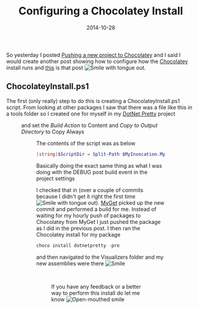 ﻿---
title: 'Configuring a Chocolatey Install'
date: 2014-10-28
tags: ['MyGet', 'DotNet Pretty', 'Chocolatey', 'PowerShell']
draft: false
summary: 'So yesterday I posted Pushing a new project to Chocolatey and I said I would create another post showing how to configure how the Chocolatey install runs and this is that post .'
---


So yesterday I posted [Pushing a new project to Chocolatey](https://gordonbeeming.com/blog/post/pushing-a-new-project-to-chocolatey) and I said I would create another post showing how to configure how the [Chocolatey](https://chocolatey.org/) install runs and [this](https://gordonbeeming.com/blog/post/configuring-a-chocolatey-install) is that post ![Smile with tongue out](https://gordonbeeming.com/images/emoticons/smile-with-tongue-out.svg).
 
## ChocolateyInstall.ps1
 
The first (only really) step to do this is creating a ChocolateyInstall.ps1 script. From looking at other packages I saw that there was a file like this in a tools folder so I created one for myself in my [DotNet Pretty](https://github.com/Gordon-Beeming/DotNet-Pretty) project
 
<Figure key="/images/494f680f083a4812bf59128f5aecdfe1.png" src="/images/494f680f083a4812bf59128f5aecdfe1.png" alt="ChocolateyInstall.ps1 in Visual Studio Solution Explorer" width="0" height="0" caption="ChocolateyInstall.ps1 file added to the tools folder in the DotNet Pretty project" />
 
and set the *Build Action* to Content and *Copy to Output Directory* to Copy Always
 
<Figure key="/images/17e09796f8294786bf34e6707f40d73c.png" src="/images/17e09796f8294786bf34e6707f40d73c.png" alt="Properties for ChocolateyInstall.ps1" width="0" height="0" caption="Properties for ChocolateyInstall.ps1 set to Content and Copy Always" />
 
The contents of the script was as below
 
```powershell
[string]$ScriptDir = Split-Path $MyInvocation.MyCommand.Path -Parent[string]$copyTo = "$([System.Environment]::GetFolderPath("mydocuments"))\Visual Studio 2013\Visualizers"[string]$mainAssemblyPath = "$ScriptDir\..\..\lib\net45\*.*"[string]$binDependenciesAssemblyPath = "$ScriptDir\..\binDependencies\*.*"if (!(Test-Path -LiteralPath $copyTo)){    New-Item -Path $copyTo -ItemType directory}Copy-Item -Path "$mainAssemblyPath" -Destination "$copyTo" -ForceCopy-Item -Path "$binDependenciesAssemblyPath" -Destination "$copyTo" -Force
```

Basically doing the exact same thing as what I was doing with the DEBUG post build event in the project settings

I checked that in (over a couple of commits because I didn't get it right the first time ![Smile with tongue out](https://gordonbeeming.com/images/emoticons/smile-with-tongue-out.svg)). [MyGet](https://www.myget.org/) picked up the new commit and performed a build for me. Instead of waiting for my hourly push of packages to Chocolatey from MyGet I just pushed the package as I did in the previous post. I then ran the Chocolatey install for my package

```powershell
choco install dotnetpretty -pre
```

and then navigated to the Visualizers folder and my new assemblies were there ![Smile](https://gordonbeeming.com/images/emoticons/smile.svg)

<Figure key="/images/074c7e6d85624b9baee165b78e61f903.png" src="/images/074c7e6d85624b9baee165b78e61f903.png" alt="Visualizers folder with new assemblies" width="0" height="0" caption="Visualizers folder showing newly copied assemblies after Chocolatey install" /> 

If you have any feedback or a better way to perform this install do let me know ![Open-mouthed smile](https://gordonbeeming.com/images/emoticons/open-mouthed-smile.svg)

